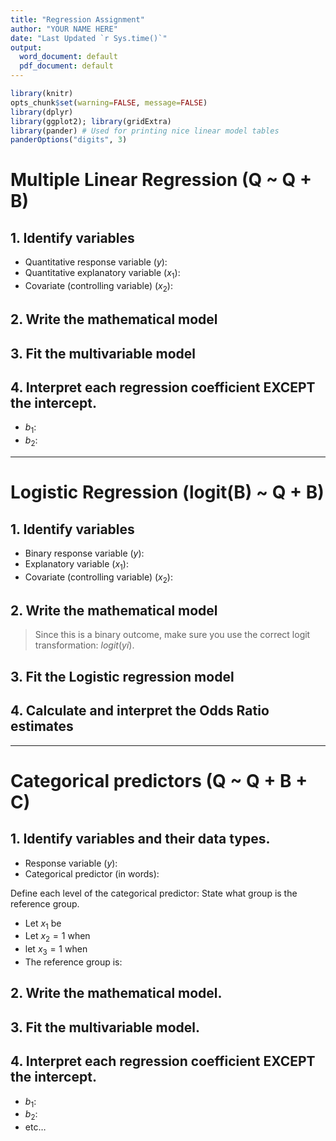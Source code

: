 ```yaml
---
title: "Regression Assignment"
author: "YOUR NAME HERE"
date: "Last Updated `r Sys.time()`"
output:
  word_document: default
  pdf_document: default
---
```


```r
library(knitr)
opts_chunk$set(warning=FALSE, message=FALSE) 
library(dplyr)
library(ggplot2); library(gridExtra)
library(pander) # Used for printing nice linear model tables
panderOptions("digits", 3)
```

# Multiple Linear Regression (Q ~ Q + B)

## 1. Identify variables
* Quantitative response variable ($y$): 
* Quantitative explanatory variable ($x_{1}$):
* Covariate (controlling variable) ($x_{2}$): 

## 2. Write the mathematical model



## 3. Fit the multivariable model


## 4. Interpret each regression coefficient EXCEPT the intercept.

* $b_{1}$: 
* $b_{2}$: 



----
 
# Logistic Regression (logit(B) ~ Q + B)


## 1. Identify variables

* Binary response variable ($y$): 
* Explanatory variable ($x_{1}$):
* Covariate (controlling variable) ($x_{2}$): 

## 2. Write the mathematical model
> Since this is a binary outcome, make sure you use the correct logit transformation: $logit(y{i})$. 



## 3. Fit the Logistic regression model



## 4. Calculate and interpret the Odds Ratio estimates


----

# Categorical predictors (Q ~ Q + B + C)


## 1. Identify variables and their data types. 
* Response variable ($y$):
* Categorical predictor (in words):
 
Define each level of the categorical predictor: State what group is the reference group. 

* Let $x_{1}$ be 
* Let $x_{2}=1$ when
* let $x_{3}=1$ when
* The reference group is: 


## 2. Write the mathematical model. 


## 3. Fit the multivariable model. 


## 4. Interpret each regression coefficient EXCEPT the intercept.

* $b_{1}$: 
* $b_{2}$: 
* etc...
